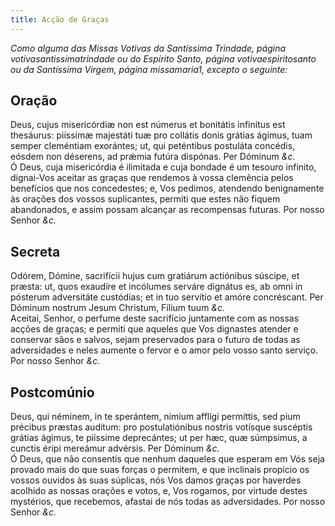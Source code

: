 ```yaml
---
title: Acção de Graças
---
```


<em>
  Como alguma das Missas Votivas da Santíssima Trindade, página
  votivasantissimatrindade ou do Espírito Santo, página votivaespiritosanto ou
  da Santíssima Virgem, página missamaria1, excepto o seguinte:
</em>

## Oração

<div class="grid grid-cols-2 gap-5">
  <span class="text-justify">
    Deus, cujus misericórdiæ non est númerus et bonitátis infinítus est
    thesáurus: piíssimæ majestáti tuæ pro collátis donis grátias ágimus, tuam
    semper cleméntiam exorántes; ut, qui peténtibus postuláta concédis, eósdem
    non déserens, ad prǽmia futúra dispónas. Per Dóminum <em>&c.</em>
  </div>
  <span class="text-justify">
    Ó Deus, cuja misericórdia é ilimitada e cuja bondade é um tesouro infinito,
    dignai-Vos aceitar as graças que rendemos à vossa clemência pelos benefícios
    que nos concedestes; e, Vos pedimos, atendendo benignamente às orações dos
    vossos suplicantes, permiti que estes não fiquem abandonados, e assim possam
    alcançar as recompensas futuras. Por nosso Senhor <em>&c.</em>
  </div>
</div>

## Secreta

<div class="grid grid-cols-2 gap-5">
  <span class="text-justify">
    Odórem, Dómine, sacrifícii hujus cum gratiárum actiónibus súscipe, et
    præsta: ut, quos exaudíre et incólumes serváre dignátus es, ab omni in
    pósterum adversitáte custódias; et in tuo servítio et amóre concréscant. Per
    Dóminum nostrum Jesum Christum, Fílium tuum <em>&c.</em>
  </div>
  <span class="text-justify">
    Aceitai, Senhor, o perfume deste sacrifício juntamente com as nossas acções
    de graças; e permiti que aqueles que Vos dignastes atender e conservar sãos
    e salvos, sejam preservados para o futuro de todas as adversidades e neles
    aumente o fervor e o amor pelo vosso santo serviço. Por nosso Senhor
    <em>&c.</em>
  </div>
</div>

## Postcomúnio

<div class="grid grid-cols-2 gap-5">
  <span class="text-justify">
    Deus, qui néminem, in te sperántem, nímium afflígi permíttis, sed pium
    précibus præstas audítum: pro postulatiónibus nostris votísque suscéptis
    grátias ágimus, te piíssime deprecántes; ut per hæc, quæ súmpsimus, a
    cunctis éripi mereámur advérsis. Per Dóminum <em>&c.</em>
  </div>
  <span class="text-justify">
    Ó Deus, que não consentis que nenhum daqueles que esperam em Vós seja
    provado mais do que suas forças o permitem, e que inclinais propício os
    vossos ouvidos às suas súplicas, nós Vos damos graças por haverdes acolhido
    as nossas orações e votos, e, Vos rogamos, por virtude destes mystérios, que
    recebemos, afastai de nós todas as adversidades. Por nosso Senhor
    <em>&c.</em>
  </div>
</div>
